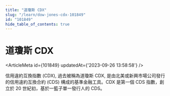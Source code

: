 ```yaml
---
title: "道瓊斯 CDX"
slug: "/learn/dow-jones-cdx-101849"
id: "101849"
hide_table_of_contents: true
---
```



# 道瓊斯 CDX

<ArticleMeta id={101849} updatedAt={'2023-09-26 13:58:58'} />
<div className='border-solid border-b border-t-0 my-4 border-[var(--ifm-color-gray-300)]' />

信用違約互換指數 (CDX), 過去被稱為道瓊斯 CDX, 是由北美或新興市場公司發行的信用違約互換合約 (CDS) 構成的基準金融工具。CDX 是第一個 CDS 指數，創立於 20 世紀初，基於一籃子單一發行人的 CDS。
